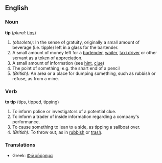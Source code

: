 ==English==

===Noun===
'''tip'''  (''plural:'' [[tips]])
# ''(obsolete):'' In the sense of gratuity, originally a small amount of beverage (i.e. tipple) left in a glass for the bartender.
# A small amount of money left for a [[bartender]], [[waiter]], [[taxi driver]] or other servant as a token of appreciation.
# A small amount of information (see [[hint]], [[clue]])
# The point of something; e.g. the shart end of a pencil
# ''(British):'' An area or a place for dumping something, such as rubbish or refuse, as from a mine.

===Verb===
'''to tip''' ([[tips]], [[tipped]], [[tipping]])
# To inform police or investigators of a potential clue.
# To inform a trader of inside information regarding a company's performance.
# To cause something to lean to a side, as tipping a sailboat over.
# ''(British):'' To throw out, as in [[rubbish]] or [[trash]].

=== Translations ===
*Greek: [[Φιλοδόρημα]]